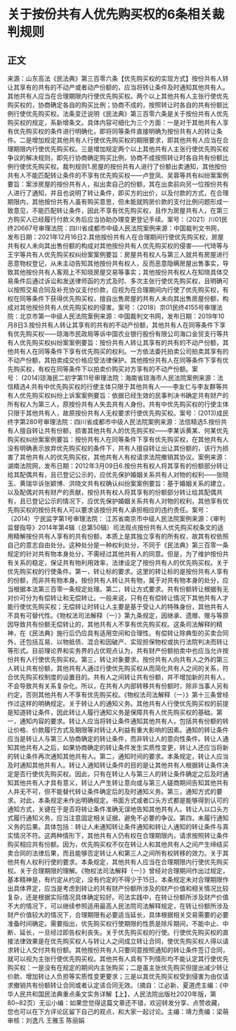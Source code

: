 # 关于按份共有人优先购买权的6条相关裁判规则
## 正文
来源：山东高法《民法典》第三百零六条【优先购买权的实现方式】按份共有人转让其享有的共有的不动产或者动产份额的，应当将转让条件及时通知其他共有人。其他共有人应当在合理期限内行使优先购买权。两个以上其他共有人主张行使优先购买权的，协商确定各自的购买比例；协商不成的，按照转让时各自的共有份额比例行使优先购买权。法条变迁说明《民法典》第三百零六条是关于按份共有人优先购买权的规定，系新增条文。具体内容可细化为三个方面：一是对于其他共有人享有优先购买权的条件进行明确化，即将同等条件直接明确为按份共有人的转让条件。二是增加规定其他共有人行使优先购买权的期限要求，即其他共有人应当在合理期限内行使优先购买权。三是增加规定两个以上其他共有人主张行使优先购买权争议的解决规则，即先行协商确定购买比例，协商不成按照转让时各自共有份额比例行使优先购买权。裁判规则1.房屋的按份共有人进行了份额出卖通知，其他按份共有人不能匹配转让条件的不享有优先购买权——卢登凤、吴蓉等共有纠纷案案例要旨：案涉房屋的按份共有人，拟出卖自己的份额，其在出卖前向另一位按份共有人进行了通知，并且也说明了转让条件，即买方的出价，以及付款的方式，在合理期限内，其他按份共有人虽有购买意思，但未能就购房价款的支付比例问题形成一致意见，不能匹配转让条件，因此不享有优先购买权，且作为房屋共有人，在第三方购买人已经履行付款义务后应当协助办理变更登记手续。案号：（2021）川01民终20667号审理法院：四川省成都市中级人民法院案例来源：中国裁判文书网，发布日期：2021年12月16日2.其他按份共有人在合理期间行使优先购买权，房屋共有权人未向其出售份额的构成对其他按份共有人优先购买权的侵害——代琦等与王宇等共有人优先购买权纠纷案案例要旨：房屋共有权人与第三人就共有房屋进行恶意物权登记，从未主动告知其他按份共有权人，反而恶意隐瞒房屋出售事实，导致其他按份共有人客观上不知晓房屋交易等事实；其他按份共有权人在知晓具体交易条件后通过诉讼和发送律师函的方式及时、多次主张行使优先购买权，且明确可以按照交易合同及补充协议支付价款，应视为在合理期间内行使了优先购买权，有权在同等条件下获得优先购买权，擅自出售房屋的共有人未向其出售房屋份额，构成对其他按份共有人优先购买权的侵害。案号：（2018）京01民终4155号审理法院：北京市第一中级人民法院案例来源：中国裁判文书网，发布日期：2019年10月8日3.按份共有人转让其享有的共有的不动产份额，其他共有人在同等条件下享有优先购买权——琼海市民政局等诉中国农业银行股份有限公司海口金贸支行等共有人优先购买权纠纷案案例要旨：按份共有人转让其享有的共有的不动产份额，其他共有人在同等条件下享有优先购买的权利。一方依法委托拍卖公司拍卖其享有的不动产份额，其拍卖成交价格应受法律保护。其他按份共有人在同等条件下享有优先购买权，有权在同等条件下以拍卖价购买对方享有的不动产份额。案号： (2014)琼海民二初字第11号审理法院：海南省琼海市人民法院案例来源：法信精选4.共有中优先购买权的行使主体只限于其他共有人——李友仁与李友群等共有人优先购买权纠纷上诉案案例要旨：依据已经生效的民事判决书确定共有财产的所有权人为第三人，原按份共有人失去共有人身份。共有中优先购买权的行使主体只限于其他共有人，故原按份共有人无权要求行使优先购买权。案号：(2013)成民终字第280号审理法院：四川省成都市中级人民法院案例来源：法信精选5.按份共有人擅自转让共有份额，损害其他共有人的优先购买权——李某诉黄某、何某优先购买权纠纷案案例要旨：按份共有人在同等条件下享有优先购买权，在其他共有人没有明确表示放弃优先购买权的条件下，共有人擅自转让出让其份额的，该行为损害了其他共有人的优先购买权，其他共有人有权请求法院撤销其协议。案例来源：湖南法院网，发布日期：2012年3月09日6.按份共有权人将其享有的份额部分转让给其配偶共有，且已登记公示的，应优先保护婚姻关系共有人对物的权利——张晓玉、黄瑞华诉张颖博、洪晓文共有权确认纠纷案案例要旨：基于婚姻关系的建立，以及配偶对共有财产的贡献，按份共有权人将其享有的份额部分转让给其配偶共有，且已登记公示的情况下，应优先保护婚姻关系共有人对物的权利，其他享有优先购买权的按份共有人可以要求该按份共有人承担相应的违约责任。案号：（2014）宁民监字第1号审理法院： 江苏省南京市中级人民法院案例来源：《审判监督指导》2014年第4辑（总第50辑）司法观点按份共有人优先购买权条文的适用精解按份共有人享有的共有份额，本质上是其独立享有的所有权，故其有权依照自己的意志自由处分。这种处分是一种权利处分，不同于《民法典》第三百零一条规定的针对共有物本身处分，不需经过其他共有人的同意。但是，为了维护按份共有关系的稳定，保证共有物利用效率，法律设定了按份共有人的优先购买权。关于优先购买权的行使条件。第一，转让标的要求。这里的转让标的是按份共有人享有的份额，而非共有物本身。按份共有人转让共有物，属于对共有物本身的处分，应当根据本法第三百零一条规定处理。第二，转让方式要求。共有份额转让根据有无对价可分为有偿转让和无偿转让。一般来说，只有在有偿转让情况下其他共有人才能行使优先购买权；无偿转让时转让人主要是基于受让人的特殊身份，其他共有人不具有可替代性。《物权法司法解释（一）》第九条规定，因继承、遗赠、赠与等原因导致共有份额无偿转让的，其他共有人不享有优先购买权。这条司法解释的精神，在《民法典》施行后仍应具有适用空间和合理性。有偿转让除典型的买卖合同外，还包括互易、以物抵债、混合和因破产、实现担保物权或执行法院判决而转让等形式。目前理论界和实务界的占优观点认为，共有财产份额拍卖中也应当允许按份共有人行使优先购买权。第三，转让对象要求。按份共有人向共有人之外的第三人转让共有份额，其他共有人通过行使优先购买权从而简化共有人之间的关系，符合优先购买权制度的设置目的。共有人之间转让共有份额，并不增加新的共有人，不会导致共有关系复杂化。所以，在共有人内部转移共有份额时，除非当事人另有约定，否则其他共有人不享有优先购买权。《物权法司法解释（一）》第十三条曾经作过这样的明确规定。关于转让人的通知义务。其他共有人行使优先购买权的前提是知道转让条件，因此转让人履行通知义务是保障共有人优先购买权的基础。第一，通知内容的要求。转让人应当将转让条件通知其他共有人，包括共有份额的转让价格、价款履行方式及期限等对转让人利益有重大影响的因素。通知的转让条件应当是转让人与第三人协商确定的转让条件，而非转让人的意向性条件。转让人通知其他共有人之后，如果协商确定的转让条件发生实质性变更，转让人还应当将新的转让条件再次通知其他共有人。第二，通知时间的要求。本条规定，转让人应当及时通知其他共有人。转让人通知转让条件的目的是让其他共有人根据转让条件决定是否行使优先购买权。因此，只有在转让人与第三人的转让条件确定之后及时通知其他共有人才具有意义，转让人产生转让意向或与第三人磋商期间告知其他共有人并无不可，但不能替代转让条件确定后的及时通知义务。第三，通知方式的要求。对此，本条规定未作出明确规定。书面方式或者口头方式都是能够得到认可的通知方式，关键在于是否将转让条件准确无误地告知其他共有人。转让人以口头方式履行通知义务，应当注意固定相关证据，避免不必要的争议。第四，未履行通知义务的后果。具体包括：转让人未通知转让条件通知和转让人通知的转让条件与真实情况不符。这两种情形下，其他共有人仍有权在合理期限内，请求按照转让条件购买相应共有份额。因为，优先购买权不仅在转让人和其他共有人之间产生缔结买卖合同的法律后果，而且能够否定转让人和第三人之间所有权转移的效力。关于其他共有人权利行使的要求。本条规定，其他共有人应当在合理期限内行使优先购买权。关于合理期限的理解。《物权法司法解释（一）》曾经对合理期间作出过规定，基本精神是，有约定从约定，没有约定的不得少于15日。本条规定未对合理期限作出具体界定，应当是考虑到转让的共有财产份额所涉及的财产价值和相关情况比较复杂，还是根据实际情况具体确定较好。司法实践中，在转让份额所涉及财产价值不大的情况下，可以继续参照适用最高人民法院司法解释规定，在转让份额所涉及财产价值较大的情况下，合理期限有必要适当延长，具体根据相关交易需要的必要准备时间确定。需要指出，优先购买权行使期限的性质是除斥期间，不能中止、中断、延长，一旦经过即告权利丧失。关于优先购买权的行使。行使优先购买权的直接法律效果是在优先购买权人与转让人之间成立转让合同，使优先购买权人得以请求转让人交付共有份额。其他按份共有人只要同意按照通知的转让条件签订合同，就可以视为主张行使优先购买权。其他共有人具有下列情形均不能认定其行使优先购买权：一是没有在规定的期间内主张购买；二是虽主张优先购买但提出减少转让价款、增加转让人负担等实质性变更要求；三是以其优先购买权受到侵害为由仅请求撤销共有份额转让合同或者认定该合同无效。（摘自：江必新、夏道虎主编：《中华人民共和国民法典重点条文实务详解【上】，人民法院出版社2020年版，第80~82页）无讼小编：如果您觉得这篇文章还不错，欢迎转发分享、点赞收藏，您也可以在下方评论区留下自己的观点，和大家一起讨论。主编：靖力责编：梁萌审核：刘逸凡 王雅玉 陈丽娟